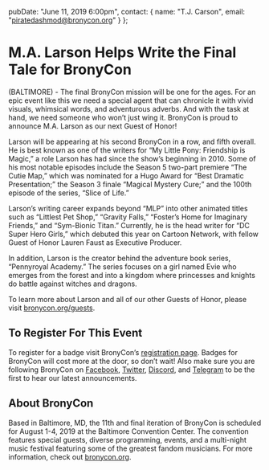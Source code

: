   pubDate: "June 11, 2019 6:00pm",
  contact: {
    name: "T.J. Carson",
    email: "piratedashmod@bronycon.org"
  }
};

# M.A. Larson Helps Write the Final Tale for BronyCon

(BALTIMORE) - The final BronyCon mission will be one for the ages. For an epic event like this we need a special agent that can chronicle it with vivid visuals, whimsical words, and adventurous adverbs. And with the task at hand, we need someone who won’t just wing it. BronyCon is proud to announce M.A. Larson as our next Guest of Honor!

Larson will be appearing at his second BronyCon in a row, and fifth overall. He is best known as one of the writers for “My Little Pony: Friendship is Magic,” a role Larson has had since the show’s beginning in 2010. Some of his most notable episodes include the Season 5 two-part premiere “The Cutie Map,” which was nominated for a Hugo Award for “Best Dramatic Presentation;” the Season 3 finale “Magical Mystery Cure;” and the 100th episode of the series, “Slice of Life.”

Larson’s writing career expands beyond “MLP” into other animated titles such as “Littlest Pet Shop,” “Gravity Falls,” “Foster’s Home for Imaginary Friends,” and “Sym-Bionic Titan.” Currently, he is the head writer for “DC Super Hero Girls,” which debuted this year on Cartoon Network, with fellow Guest of Honor Lauren Faust as Executive Producer.

In addition, Larson is the creator behind the adventure book series, “Pennyroyal Academy.” The series focuses on a girl named Evie who emerges from the forest and into a kingdom where princesses and knights do battle against witches and dragons.

To learn more about Larson and all of our other Guests of Honor, please visit [bronycon.org/guests](https://bronycon.org/guests).

## To Register For This Event

To register for a badge visit BronyCon’s [registration page](http://bronycon.org#register). Badges for BronyCon will cost more at the door, so don’t wait! Also make sure you are following BronyCon on [Facebook](https://www.facebook.com/BronyCon), [Twitter](https://twitter.com/bronycon), [Discord](https://twitter.com/bronycon), and [Telegram](https://t.me/BronyCon) to be the first to hear our latest announcements.

## About BronyCon

Based in Baltimore, MD, the 11th and final iteration of BronyCon is scheduled for August 1-4, 2019 at the Baltimore Convention Center. The convention features special guests, diverse programming, events, and a multi-night music festival featuring some of the greatest fandom musicians. For more information, check out [bronycon.org](https://bronycon.org).
